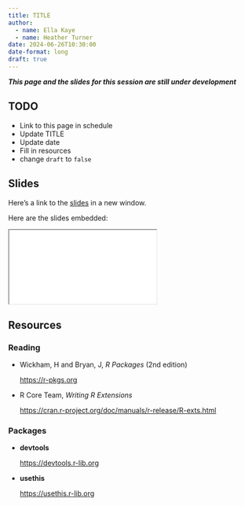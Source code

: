 ```yaml
---
title: TITLE
author: 
  - name: Ella Kaye
  - name: Heather Turner
date: 2024-06-26T10:30:00
date-format: long
draft: true
---
```


***This page and the slides for this session are still under development***

## TODO

- Link to this page in schedule
- Update TITLE
- Update date
- Fill in resources
- change `draft` to `false`

## Slides

Here's a link to the [slides](/slides/UPDATE-DIR-NAME/index.qmd){target="_blank"} in a new window. 

Here are the slides embedded:

<iframe class="slide-deck ar16x9" src="/slides/UPDATE-DIR-NAME/index.html" title="UPDATE-DIR-NAME slides">
</iframe>

## Resources

### Reading

- Wickham, H and Bryan, J, _R Packages_ (2nd edition)

  <https://r-pkgs.org>

- R Core Team, _Writing R Extensions_

  <https://cran.r-project.org/doc/manuals/r-release/R-exts.html>

### Packages

- **devtools**

  <https://devtools.r-lib.org>
  
- **usethis**

  <https://usethis.r-lib.org>
